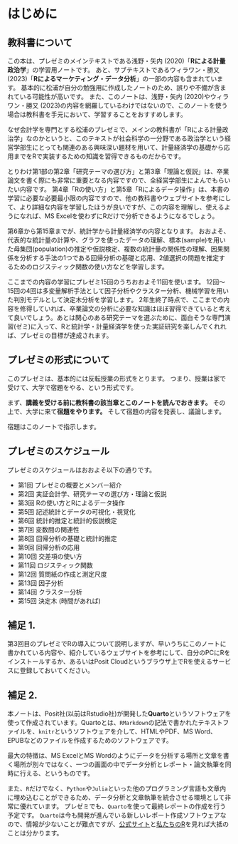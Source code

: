 # はじめに {.unnumbered}
 

## 教科書について {.unnumbered}
この本は、プレゼミのメインテキストである浅野・矢内 (2020)「**Rによる計量政治学**」の学習用ノートです。
あと、サブテキストであるウィラワン・勝又 (2023)「**Rによるマーケティング・データ分析**」の一部の内容も含まれています。
基本的に松浦が自分の勉強用に作成したノートのため、誤りや不備が含まれている可能性が高いです。
また、このノートは、浅野・矢内 (2020)やウィラワン・勝又 (2023)の内容を網羅しているわけではないので、このノートを使う場合は教科書を手元において、学習することをおすすめします。

なぜ会計学を専門とする松浦のプレゼミで、メインの教科書が「Rによる計量政治学」なのかというと、このテキストが社会科学の一分野である政治学という経営学部生にとっても関連のある興味深い題材を用いて、計量経済学の基礎から応用までをRで実装するための知識を習得できるものだからです。

とりわけ第1部の第2章「研究テーマの選び方」と第3章「理論と仮説」は、卒業論文を書く際にも非常に重要となる内容ですので、全経営学部生によんでもらいたい内容です。
第4章「Rの使い方」と第5章「Rによるデータ操作」は、本書の学習に必要な必要最小限の内容ですので、他の教科書やウェブサイトを参考にして、より詳細な内容を学習したほうが良いですが、この内容を理解し、使えるようになれば、MS Excelを使わずにRだけで分析できるようになるでしょう。

第6章から第15章までが、統計学から計量経済学の内容となります。
おおよそ、代表的な統計量の計算や、グラフを使ったデータの理解、標本(sample)を用いた母集団(population)の推定や仮説検定、複数の統計量の関係性の理解、因果関係を分析する手法の1つである回帰分析の基礎と応用、2値選択の問題を推定するためのロジスティック関数の使い方などを学習します。

ここまでの内容の学習にプレゼミ15回のうちおおよそ11回を使います。
12回〜15回の4回は多変量解析手法として因子分析やクラスター分析、機械学習を用いた判別モデルとして決定木分析を学習します。
2年生終了時点で、ここまでの内容を修得していれば、卒業論文の分析に必要な知識はほぼ習得できていると考えて良いでしょう。あとは関心のある研究テーマを選ぶために、面白そうな専門演習(ゼミ)に入って、Rと統計学・計量経済学を使った実証研究を楽しんでくれれば、プレゼミの目標が達成されます。

## プレゼミの形式について {.unnumbered}

このプレゼミは、基本的には反転授業の形式をとります。
つまり、授業は家で受けて、大学で宿題をやる、という形式です。

まず、**講義を受ける前に教科書の該当章とこのノートを読んでおきます。**
その上で、大学に来て**宿題をやります。**
そして宿題の内容を発表し、議論します。

宿題はこのノートで指示します。


## プレゼミのスケジュール {.unnumbered}

プレゼミのスケジュールはおおよそ以下の通りです。

- 第1回 プレゼミの概要とメンバー紹介
- 第2回 実証会計学、研究テーマの選び方・理論と仮説
- 第3回 Rの使い方とRによるデータ操作
- 第5回 記述統計とデータの可視化・視覚化
- 第6回 統計的推定と統計的仮説検定
- 第7回 変数間の関連性
- 第8回 回帰分析の基礎と統計的推定
- 第9回 回帰分析の応用
- 第10回 交差項の使い方
- 第11回 ロジスティック関数
- 第12回 質問紙の作成と測定尺度
- 第13回 因子分析
- 第14回 クラスター分析
- 第15回 決定木 (時間があれば)


## 補足 1. {.unnumbered}

第3回目のプレゼミでRの導入について説明しますが、早いうちにこのノートに書かれている内容や、紹介しているウェブサイトを参考にして、自分のPCにRをインストールするか、あるいはPosit Cloudというブラウザ上でRを使えるサービスに登録しておいてください。


## 補足 2. {.unnumbered}

本ノートは、Posit社(以前はRstudio社)が開発した**Quarto**というソフトウェアを使って作成されています。Quartoとは、`RMarkdown`の記法で書かれたテキストファイルを、`knitr`というソフトウェアを介して、HTMLやPDF、MS Word、EPUBなどのファイルを作成するためのソフトウェアです。

最大の特徴は、MS ExcelとMS Wordのようにデータを分析する場所と文章を書く場所が別々ではなく、一つの画面の中でデータ分析とレポート・論文執筆を同時に行える、というものです。

また、`R`だけでなく、`Python`や`Julia`といった他のプログラミング言語も文章内に埋め込むことができるため、データ分析と文章執筆を統合させる環境として非常に優れています。
プレゼミでも、`Quarto`を使って最終レポートの作成を行う予定です。
`Quarto`は今も開発が進んでいる新しいレポート作成ソフトウェアなので、情報が少ないことが難点ですが、[公式サイト](https://quarto.org/)と[私たちのR](https://www.jaysong.net/RBook/)を見れば大抵のことは分かります。